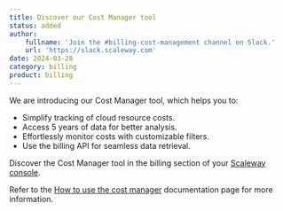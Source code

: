 ```yaml
---
title: Discover our Cost Manager tool 
status: added
author:
    fullname: 'Join the #billing-cost-management channel on Slack.'
    url: 'https://slack.scaleway.com'
date: 2024-03-28
category: billing
product: billing
---
```


We are introducing our Cost Manager tool, which helps you to:

- Simplify tracking of cloud resource costs.
- Access 5 years of data for better analysis.
- Effortlessly monitor costs with customizable filters.
- Use the billing API for seamless data retrieval.

Discover the Cost Manager tool in the billing section of your [Scaleway console](https://console.scaleway.com/billing/consumption).

Refer to the [How to use the cost manager](/console/billing/how-to/use-the-cost-manager/) documentation page for more information. 
